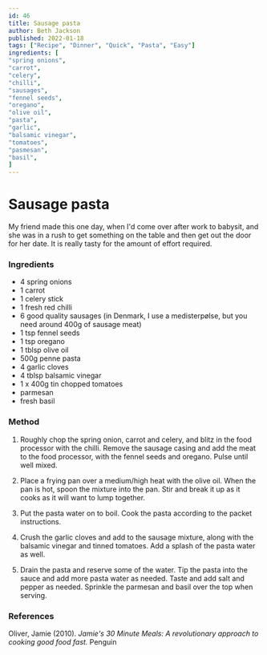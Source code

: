 ```yaml
---
id: 46
title: Sausage pasta
author: Beth Jackson
published: 2022-01-18
tags: ["Recipe", "Dinner", "Quick", "Pasta", "Easy"]
ingredients: [
"spring onions",
"carrot",
"celery",
"chilli",
"sausages",
"fennel seeds",
"oregano",
"olive oil",
"pasta",
"garlic",
"balsamic vinegar",
"tomatoes",
"pasmesan",
"basil",
]
---
```


# Sausage pasta

<BlogTextWrapper>

My friend made this one day, when I'd come over after work to babysit, and she was in a rush to get something on the table and then get out the door for her date. It is really tasty for the amount of effort required.

</BlogTextWrapper>

<BlogTextWrapper>

### Ingredients

- 4 spring onions
- 1 carrot
- 1 celery stick
- 1 fresh red chilli
- 6 good quality sausages (in Denmark, I use a medisterpølse, but you need around 400g of sausage meat)
- 1 tsp fennel seeds
- 1 tsp oregano
- 1 tblsp olive oil
- 500g penne pasta
- 4 garlic cloves
- 4 tblsp balsamic vinegar
- 1 x 400g tin chopped tomatoes
- parmesan
- fresh basil

</BlogTextWrapper>

<BlogTextWrapper>

### Method

1. Roughly chop the spring onion, carrot and celery, and blitz in the food processor with the chilli. Remove the sausage casing and add the meat to the food processor, with the fennel seeds and oregano. Pulse until well mixed.

2. Place a frying pan over a medium/high heat with the olive oil. When the pan is hot, spoon the mixture into the pan. Stir and break it up as it cooks as it will want to lump together.

3. Put the pasta water on to boil. Cook the pasta according to the packet instructions.

4. Crush the garlic cloves and add to the sausage mixture, along with the balsamic vinegar and tinned tomatoes. Add a splash of the pasta water as well.

5. Drain the pasta and reserve some of the water. Tip the pasta into the sauce and add more pasta water as needed. Taste and add salt and pepper as needed. Sprinkle the parmesan and basil over the top when serving.

</BlogTextWrapper>

<BlogTextWrapper>

### References

Oliver, Jamie (2010). _Jamie's 30 Minute Meals: A revolutionary approach to cooking good food fast._ Penguin

</BlogTextWrapper>

<ClickableTags tags={tags} />
